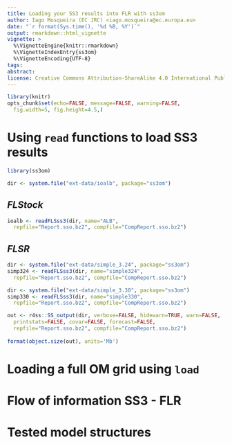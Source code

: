 ```yaml
---
title: Loading your SS3 results into FLR with ss3om
author: Iago Mosqueira (EC JRC) <iago.mosqueira@ec.europa.eu>
date: "`r format(Sys.time(), '%d %B, %Y')`"
output: rmarkdown::html_vignette
vignette: >
  %\VignetteEngine{knitr::rmarkdown}
  %\VignetteIndexEntry{ss3om}
  %\VignetteEncoding{UTF-8}
tags:
abstract:
license: Creative Commons Attribution-ShareAlike 4.0 International Public License
---
```


```r
library(knitr)
opts_chunk$set(echo=FALSE, message=FALSE, warning=FALSE,
  fig.width=5, fig.height=4.5,)
```

# Using `read` functions to load SS3 results


```r
library(ss3om)
```

```r
dir <- system.file("ext-data/ioalb", package="ss3om")
```

## *FLStock*

```r
ioalb <- readFLSss3(dir, name="ALB",
  repfile="Report.sso.bz2", compfile="CompReport.sso.bz2")
```

## *FLSR*


```r
dir <- system.file("ext-data/simple_3.24", package="ss3om")
simp324 <- readFLSss3(dir, name="simple324",
  repfile="Report.sso.bz2", compfile="CompReport.sso.bz2")
```

```r
dir <- system.file("ext-data/simple_3.30", package="ss3om")
simp330 <- readFLSss3(dir, name="simple330",
  repfile="Report.sso.bz2", compfile="CompReport.sso.bz2")
```

```r
out <- r4ss::SS_output(dir, verbose=FALSE, hidewarn=TRUE, warn=FALSE,
  printstats=FALSE, covar=FALSE, forecast=FALSE,
  repfile="Report.sso.bz2", compfile="CompReport.sso.bz2")
  
format(object.size(out), units='Mb')

```


# Loading a full OM grid using `load`

# Flow of information SS3 - FLR

# Tested model structures


